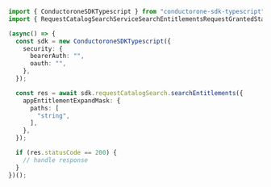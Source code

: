 ```typescript C1ApiRequestcatalogV1RequestCatalogSearchServiceSearchEntitlements.ts
import { ConductoroneSDKTypescript } from "conductorone-sdk-typescript";
import { RequestCatalogSearchServiceSearchEntitlementsRequestGrantedStatus } from "conductorone-sdk-typescript/dist/sdk/models/shared";

(async() => {
  const sdk = new ConductoroneSDKTypescript({
    security: {
      bearerAuth: "",
      oauth: "",
    },
  });

  const res = await sdk.requestCatalogSearch.searchEntitlements({
    appEntitlementExpandMask: {
      paths: [
        "string",
      ],
    },
  });

  if (res.statusCode == 200) {
    // handle response
  }
})();
```
